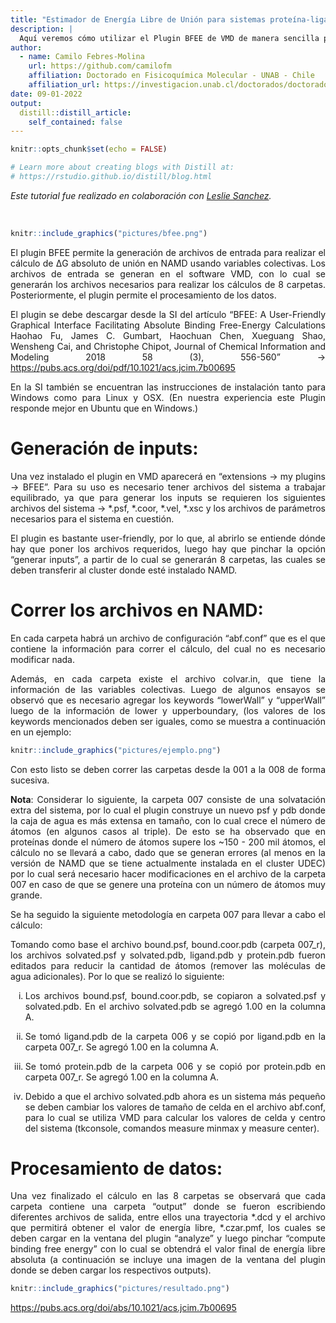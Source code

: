```yaml
---
title: "Estimador de Energía Libre de Unión para sistemas proteína-ligando (BFEE - Plugin de VMD): Tutorial de uso"
description: |
  Aquí veremos cómo utilizar el Plugin BFEE de VMD de manera sencilla para generar archivos de entrada y así poder correr los cálculos MD del sistema en estudio y así obtener el &Delta;Gº de unión por medio del Potencial de Fuerza Medio (PMF).
author:
  - name: Camilo Febres-Molina 
    url: https://github.com/camilofm
    affiliation: Doctorado en Fisicoquímica Molecular - UNAB - Chile
    affiliation_url: https://investigacion.unab.cl/doctorados/doctorado-en-fisicoquimica-molecular/
date: 09-01-2022
output:
  distill::distill_article:
    self_contained: false
---
```


<style>
body {
text-align: justify}
</style>

```r
knitr::opts_chunk$set(echo = FALSE)

# Learn more about creating blogs with Distill at:
# https://rstudio.github.io/distill/blog.html

```

_Este tutorial fue realizado en colaboración con [Leslie Sanchez](https://scholar.google.com.pe/citations?user=cM-RWEYAAAAJ&hl=es&oi=ao)._

<br/>

```r
knitr::include_graphics("pictures/bfee.png")
```

El plugin BFEE permite la generación de archivos de entrada para realizar el cálculo de &Delta;G absoluto de unión en NAMD usando variables colectivas. Los archivos de entrada se generan en el software VMD, con lo cual se generarán los archivos necesarios para realizar los cálculos de 8 carpetas. Posteriormente, el plugin permite el procesamiento de los datos.

El plugin se debe descargar desde la SI del artículo “BFEE: A User-Friendly Graphical Interface Facilitating Absolute Binding Free-Energy Calculations Haohao Fu, James C. Gumbart, Haochuan Chen, Xueguang Shao, Wensheng Cai, and Christophe Chipot, Journal of Chemical Information and Modeling 2018 58 (3), 556-560” → <https://pubs.acs.org/doi/pdf/10.1021/acs.jcim.7b00695>

En la SI también se encuentran las instrucciones de instalación tanto para Windows como para Linux y OSX. (En nuestra experiencia este Plugin responde mejor en Ubuntu que en Windows.)

# Generación de inputs:

Una vez instalado el plugin en VMD aparecerá en “extensions → my plugins → BFEE”. Para su uso es necesario tener archivos del sistema a trabajar equilibrado, ya que para generar los inputs se requieren los siguientes archivos del sistema → \*.psf, \*.coor, \*.vel, \*.xsc y los archivos de parámetros necesarios para el sistema en cuestión.

El plugin es bastante user-friendly, por lo que, al abrirlo se entiende dónde hay que poner los archivos requeridos, luego hay que pinchar la opción “generar inputs”, a partir de lo cual se generarán 8 carpetas, las cuales se deben transferir al cluster donde esté instalado NAMD.

# Correr los archivos en NAMD:

En cada carpeta habrá un archivo de configuración “abf.conf” que es el que contiene la información para correr el cálculo, del cual no es necesario modificar nada.

Además, en cada carpeta existe el archivo colvar.in, que tiene la información de las variables colectivas. Luego de algunos ensayos se observó que es necesario agregar los keywords “lowerWall” y “upperWall” luego de la información de lower y upperboundary, (los valores de los keywords mencionados deben ser iguales, como se muestra a continuación en un ejemplo:

```r
knitr::include_graphics("pictures/ejemplo.png")
```

Con esto listo se deben correr las carpetas desde la 001 a la 008 de forma sucesiva.

**Nota**: Considerar lo siguiente, la carpeta 007 consiste de una solvatación extra del sistema, por lo cual el plugin construye un nuevo psf y pdb donde la caja de agua es más extensa en tamaño, con lo cual crece el número de átomos (en algunos casos al triple). De esto se ha observado que en proteínas donde el número de átomos supere los ~150 - 200 mil átomos, el cálculo no se llevará a cabo, dado que se generan errores (al menos en la versión de NAMD que se tiene actualmente instalada en el cluster UDEC) por lo cual será necesario hacer modificaciones en el archivo de la carpeta 007 en caso de que se genere una proteína con un número de átomos muy grande.

Se ha seguido la siguiente metodología en carpeta 007 para llevar a cabo el cálculo:

Tomando como base el archivo bound.psf, bound.coor.pdb (carpeta 007_r), los archivos solvated.psf y solvated.pdb, ligand.pdb y protein.pdb fueron editados para reducir la cantidad de átomos (remover las moléculas de agua adicionales). Por lo que se realizó lo siguiente:

i. Los archivos bound.psf, bound.coor.pdb, se copiaron a solvated.psf y solvated.pdb. En el archivo solvated.pdb se agregó 1.00 en la columna A.

ii. Se tomó ligand.pdb de la carpeta 006 y se copió por ligand.pdb en la carpeta 007_r. Se agregó 1.00 en la columna A.

iii. Se tomó protein.pdb de la carpeta 006 y se copió por protein.pdb en carpeta 007_r. Se agregó 1.00 en la columna A.

iv. Debido a que el archivo solvated.pdb ahora es un sistema más pequeño se deben cambiar los valores de tamaño de celda en el archivo abf.conf, para lo cual se utiliza VMD para calcular los valores de celda y centro del sistema (tkconsole, comandos measure minmax y measure center).


# Procesamiento de datos:
	
Una vez finalizado el cálculo en las 8 carpetas se observará que cada carpeta contiene una carpeta “output” donde se fueron escribiendo diferentes archivos de salida, entre ellos una trayectoria \*.dcd y el archivo que permitirá obtener el valor de energía libre, \*.czar.pmf, los cuales se deben cargar en la ventana del plugin “analyze” y luego pinchar “compute binding free energy” con lo cual se obtendrá el valor final de energía libre absoluta (a continuación se incluye una imagen de la ventana del plugin donde se deben cargar los respectivos outputs).

```r
knitr::include_graphics("pictures/resultado.png")
```

<https://pubs.acs.org/doi/abs/10.1021/acs.jcim.7b00695>